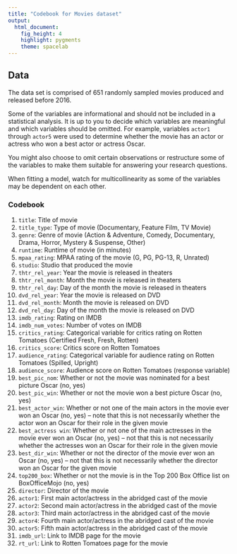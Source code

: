 ```yaml
---
title: "Codebook for Movies dataset"
output: 
  html_document: 
    fig_height: 4
    highlight: pygments
    theme: spacelab
---
```


## Data

The data set is comprised of 651 randomly sampled movies produced and 
released before 2016.

Some of the variables are informational and should not be included in a statistical analysis. It is up to you to decide which variables are meaningful and which variables should be omitted.  For example, variables `actor1` through `actor5` were used to determine whether the movie has an actor or actress who won a best actor or actress Oscar.

You might also choose to omit certain observations or restructure some of
the variables to make them suitable for answering your research questions.

When fitting a model, watch for multicollinearity as some of the variables may be dependent on each other.

### Codebook

1. `title`: Title of movie
1. `title_type`: Type of movie (Documentary, Feature Film, TV Movie)
1. `genre`: Genre of movie (Action & Adventure, Comedy, Documentary, Drama, Horror, Mystery & Suspense, Other)
1. `runtime`: Runtime of movie (in minutes)
1. `mpaa_rating`: MPAA rating of the movie (G, PG, PG-13, R, Unrated)
1. `studio`: Studio that produced the movie
1. `thtr_rel_year`: Year the movie is released in theaters
1. `thtr_rel_month`: Month the movie is released in theaters
1. `thtr_rel_day`: Day of the month the movie is released in theaters
1. `dvd_rel_year`: Year the movie is released on DVD
1. `dvd_rel_month`: Month the movie is released on DVD
1. `dvd_rel_day`: Day of the month the movie is released on DVD
1. `imdb_rating`: Rating on IMDB
1. `imdb_num_votes`: Number of votes on IMDB
1. `critics_rating`: Categorical variable for critics rating on Rotten Tomatoes (Certified Fresh, Fresh, Rotten)
1. `critics_score`: Critics score on Rotten Tomatoes
1. `audience_rating`: Categorical variable for audience rating on Rotten Tomatoes (Spilled, Upright)
1. `audience_score`: Audience score on Rotten Tomatoes (response variable)
1. `best_pic_nom`: Whether or not the movie was nominated for a best picture Oscar (no, yes)
1. `best_pic_win`: Whether or not the movie won a best picture Oscar (no, yes)
1. `best_actor_win`: Whether or not one of the main actors in the movie ever won an Oscar (no, yes) -- note that this is not necessarily whether the actor won an Oscar for their role in the given movie
1. `best_actress win`: Whether or not one of the main actresses in the movie ever won an Oscar (no, yes) -- not that this is not necessarily whether the actresses won an Oscar for their role in the given movie
1. `best_dir_win`: Whether or not the director of the movie ever won an Oscar (no, yes) -- not that this is not necessarily whether the director won an Oscar for the given movie
1. `top200_box`: Whether or not the movie is in the Top 200 Box Office list on BoxOfficeMojo (no, yes)
1. `director`: Director of the movie
1. `actor1`: First main actor/actress in the abridged cast of the movie
1. `actor2`: Second main actor/actress in the abridged cast of the movie
1. `actor3`: Third main actor/actress in the abridged cast of the movie
1. `actor4`: Fourth main actor/actress in the abridged cast of the movie
1. `actor5`: Fifth main actor/actress in the abridged cast of the movie
1. `imdb_url`: Link to IMDB page for the movie
1. `rt_url`: Link to Rotten Tomatoes page for the movie